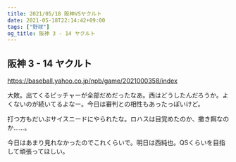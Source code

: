 ```yaml
---
title: 2021/05/18 阪神VSヤクルト
date: 2021-05-18T22:14:42+09:00
tags: ["野球"]
og_title: 阪神 3 - 14 ヤクルト
---
```


## 阪神 3 - 14 ヤクルト

https://baseball.yahoo.co.jp/npb/game/2021000358/index

大敗。出てくるピッチャーが全部だめだったなあ。西はどうしたんだろうか。よくないのが続いてるよなー。今日は審判との相性もあったっぽいけど。

打つ方もだいぶサイスニードにやられたな。ロハスは目覚めたのか、撒き餌なのか……。

今日はあまり見れなかったのでこれくらいで。明日は西純也。QSくらいを目指して頑張ってほしい。